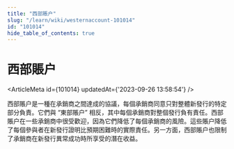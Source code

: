 ```yaml
---
title: "西部賬户"
slug: "/learn/wiki/westernaccount-101014"
id: "101014"
hide_table_of_contents: true
---
```



# 西部賬户

<ArticleMeta id={101014} updatedAt={'2023-09-26 13:58:54'} />
<div className='border-solid border-b border-t-0 my-4 border-[var(--ifm-color-gray-300)]' />

西部賬户是一種在承銷商之間達成的協議，每個承銷商同意只對整體新發行的特定部分負責。它們與 “東部賬户” 相反，其中每個承銷商對整個發行負有責任。西部賬户在一些承銷商中很受歡迎，因為它們降低了每個承銷商的風險。這些賬户降低了每個參與者在新發行證明比預期困難時的實際責任。另一方面，西部賬户也限制了承銷商在新發行異常成功時所享受的潛在收益。
